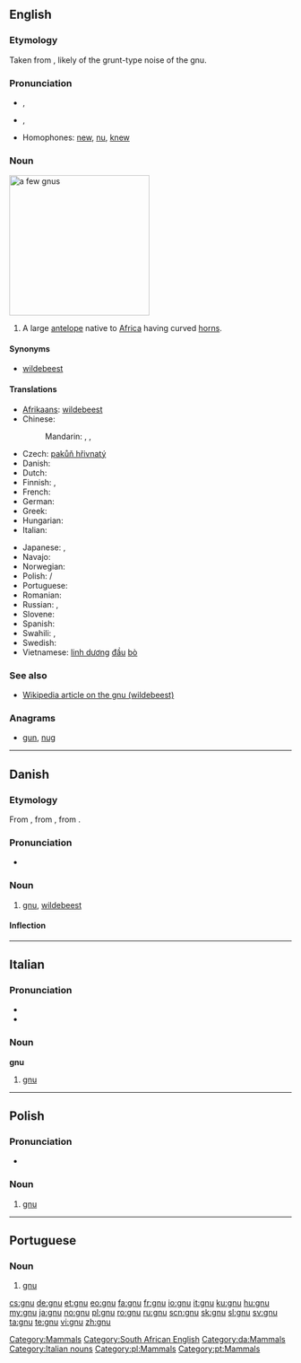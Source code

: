 {{also|Gnu|GNU|gnú}}
==English==

===Etymology===
Taken from {{etyl|naq|en}}, likely {{onomatopoeia}} of the grunt-type noise of the gnu.

===Pronunciation===
* {{a|RP}} {{IPA|/njuː/}}, {{SAMPA|/nju:/}}
* {{a|US}} {{IPA|/nuː/}}, {{SAMPA|/nu:/}}
*: {{rhymes|uː}}
* Homophones: [[new]], [[nu]], [[knew]]

===Noun===
[[Image:Gnou_02_2005-07-01.jpg|thumb|right|250px|a few gnus]]
{{en-noun}}

# A large [[antelope]] native to [[Africa]] having curved [[horn]]s.

====Synonyms====
* [[wildebeest]]

====Translations====
{{trans-top|large antelope}}
* [[Afrikaans]]: [[wildebeest]]
* Chinese:
*: Mandarin: {{t|zh|牛羚|tr=niúlíng|sc=Hani}}, {{t|zh|角馬|sc=Hani}}, {{t|zh|角马|tr=jiǎomǎ|sc=Hani}}
* Czech: [[pakůň hřivnatý]]
* Danish: {{t-|da|gnu|c}}
* Dutch: {{t+|nl|gnoe|m}}
* Finnish: {{t-|fi|gnuu}}, {{t-|fi|gnu}}
* French: {{t+|fr|gnou|m}}
* German: {{t+|de|Gnu|n}}
* Greek: {{t|el|γκνου|n|tr=gknou|sc=Grek}}
* Hungarian: {{t-|hu|gnú}}
* Italian: {{t+|it|gnu|m}}
{{trans-mid}}
* Japanese: {{t|ja|ヌー|tr=nū|sc=Jpan}}, {{t|ja|ウィルドビースト|tr=wirudobīsuto|sc=Jpan}}
* Navajo: {{tø|nv|jádí dághaahígíí}}
* Norwegian: {{t+|no|gnu|m}}
* Polish: {{l|pl|gnu}} {{n}}/{{f}}
* Portuguese: {{t-|pt|gnu|m}}
* Romanian: {{t+|ro|gnu|m}}
* Russian: {{t|ru|гну|m|f|tr=gnu|sc=Cyrl}} {{indeclinable}}, {{t|ru|антилопа-гну|f|tr=antilópa-gnu|sc=Cyrl}}
* Slovene: {{t+|sl|gnu|m}}
* Spanish: {{t+|es|ñu|m}}
* Swahili: {{t+|sw|nyumbu|xs=Swahili}}, {{t+|sw|mbogo|xs=Swahili}}
* Swedish: {{t+|sv|gnu|c}}
* Vietnamese: [[linh dương]] [[đầu]] [[bò]]
{{trans-bottom}}

===See also===
* [[w:wildebeest|Wikipedia article on the gnu (wildebeest)]]

===Anagrams===
* [[gun#English|gun]], [[nug#English|nug]]

[[Category:Mammals]]
[[Category:South African English]]

----

==Danish==
{{wikipedia|lang=da}}

===Etymology===
From {{etyl|de|da}} {{term|Gnu|lang=de}}, from {{etyl|af|da}} {{term|ghnoe|lang=af}}, from {{etyl|bnt|da}}.

===Pronunciation===
* {{IPA|/ɡnuː/|[ɡ̊nuːˀ]|lang=da}}

===Noun===
{{da-noun|en|er}}

# [[gnu#English|gnu]], [[wildebeest]]

====Inflection====
{{da-noun-infl|en|er}}

[[Category:da:Mammals]]

----

==Italian==

===Pronunciation===
* {{IPA|/ˈɲu/|lang=it}}
* {{rhymes|u|lang=it}}

===Noun===
'''gnu''' {{m|inv}}

# [[#English|gnu]]

[[Category:Italian nouns]]

----

==Polish==

===Pronunciation===
* {{audio|Pl-gnu.ogg|audio}}

===Noun===
{{pl-noun|n}} {{indecl}}

# [[#English|gnu]]

[[Category:pl:Mammals]]

----

==Portuguese==
{{wikipedia|lang=pt}}

===Noun===
{{infl|pt|noun|g=m}}

# [[#English|gnu]]

[[Category:pt:Mammals]]

[[cs:gnu]]
[[de:gnu]]
[[et:gnu]]
[[eo:gnu]]
[[fa:gnu]]
[[fr:gnu]]
[[io:gnu]]
[[it:gnu]]
[[ku:gnu]]
[[hu:gnu]]
[[my:gnu]]
[[ja:gnu]]
[[no:gnu]]
[[pl:gnu]]
[[ro:gnu]]
[[ru:gnu]]
[[scn:gnu]]
[[sk:gnu]]
[[sl:gnu]]
[[sv:gnu]]
[[ta:gnu]]
[[te:gnu]]
[[vi:gnu]]
[[zh:gnu]]